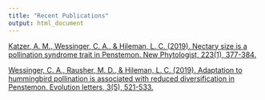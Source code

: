 ```yaml
---
title: "Recent Publications"
output: html_document
---
```


[Katzer, A. M., Wessinger, C. A., & Hileman, L. C. (2019). Nectary size is a pollination syndrome trait in Penstemon. New Phytologist, 223(1), 377-384.](https://doi.org/10.1111/nph.15769)


[Wessinger, C. A., Rausher, M. D., & Hileman, L. C. (2019). Adaptation to hummingbird pollination is associated with reduced diversification in Penstemon. Evolution letters, 3(5), 521-533.](https://doi.org/10.1002/evl3.130)